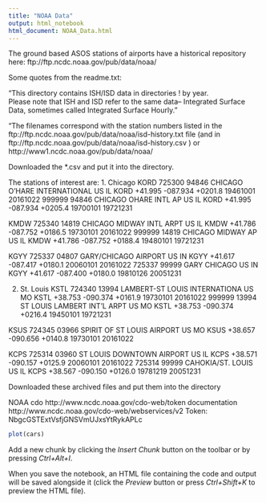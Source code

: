 ---
title: "NOAA Data"
output: html_notebook
html_document: NOAA_Data.html
---

The ground based ASOS stations of airports have a historical repository here: ftp://ftp.ncdc.noaa.gov/pub/data/noaa/

Some quotes from the readme.txt:

"This directory contains ISH/ISD data in directories 
! by year.  
Please note that ISH and ISD refer to the same data--
Integrated Surface Data, sometimes called 
Integrated Surface Hourly."

"The filenames correspond with the station numbers listed in the ftp://ftp.ncdc.noaa.gov/pub/data/noaa/isd-history.txt file (and in
ftp://ftp.ncdc.noaa.gov/pub/data/noaa/isd-history.csv )
or http://www1.ncdc.noaa.gov/pub/data/noaa/

Downloaded the *.csv and put it into the directory.

The stations of interest are:
1. Chicago
KORD
725300 94846 CHICAGO O'HARE INTERNATIONAL  US   IL KORD  +41.995 -087.934 +0201.8 19461001 20161022
999999 94846 CHICAGO OHARE INTL AP         US   IL KORD  +41.995 -087.934 +0205.4 19700101 19721231

KMDW
725340 14819 CHICAGO MIDWAY INTL ARPT      US   IL KMDW  +41.786 -087.752 +0186.5 19730101 20161022
999999 14819 CHICAGO MIDWAY AP             US   IL KMDW  +41.786 -087.752 +0188.4 19480101 19721231

KGYY
725337 04807 GARY/CHICAGO AIRPORT          US   IN KGYY  +41.617 -087.417 +0180.1 20060101 20161022
725337 99999 GARY CHICAGO                  US   IN KGYY  +41.617 -087.400 +0180.0 19810126 20051231

2. St. Louis
KSTL
724340 13994 LAMBERT-ST LOUIS INTERNATIONA US   MO KSTL  +38.753 -090.374 +0161.9 19730101 20161022
999999 13994 ST LOUIS LAMBERT INT'L ARPT   US   MO KSTL  +38.753 -090.374 +0216.4 19450101 19721231

KSUS
724345 03966 SPIRIT OF ST LOUIS AIRPORT    US   MO KSUS  +38.657 -090.656 +0140.8 19730101 20161022

KCPS
725314 03960 ST LOUIS DOWNTOWN AIRPORT     US   IL KCPS  +38.571 -090.157 +0125.9 20060101 20161022
725314 99999 CAHOKIA/ST. LOUIS             US   IL KCPS  +38.567 -090.150 +0126.0 19781219 20051231

Downloaded these archived files and put them into the directory

NOAA cdo http://www.ncdc.noaa.gov/cdo-web/token
 documentation http://www.ncdc.noaa.gov/cdo-web/webservices/v2
Token:	NbgcGSTExtVsfjGNSVmUJxsYtRykAPLc



```{r}
plot(cars)
```

Add a new chunk by clicking the *Insert Chunk* button on the toolbar or by pressing *Ctrl+Alt+I*.

When you save the notebook, an HTML file containing the code and output will be saved alongside it (click the *Preview* button or press *Ctrl+Shift+K* to preview the HTML file).
